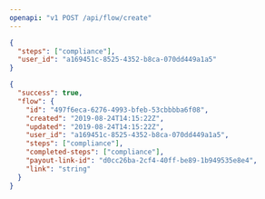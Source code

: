 ```yaml
---
openapi: "v1 POST /api/flow/create"
---
```


<RequestExample>

```json Payload
{
  "steps": ["compliance"],
  "user_id": "a169451c-8525-4352-b8ca-070dd449a1a5"
}
```

</RequestExample>

<ResponseExample>

```json 200
{
  "success": true,
  "flow": {
    "id": "497f6eca-6276-4993-bfeb-53cbbbba6f08",
    "created": "2019-08-24T14:15:22Z",
    "updated": "2019-08-24T14:15:22Z",
    "user_id": "a169451c-8525-4352-b8ca-070dd449a1a5",
    "steps": ["compliance"],
    "completed-steps": ["compliance"],
    "payout-link-id": "d0cc26ba-2cf4-40ff-be89-1b949535e8e4",
    "link": "string"
  }
}
```

</ResponseExample>
